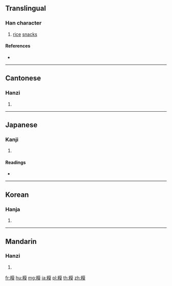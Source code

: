 {{character info/new}}
{{also|模}}
==Translingual==

===Han character===
{{Han char|rn=119|rad=米|as=11|sn=17|four=94934|canj=FDTAK}}

# [[rice]] [[snack]]s

====References====
* {{Han ref|kx=0912.391|dkj=27116|dj=1339.310|hdz=53158.010|uh=7CE2|ud=31970|bh=C155|bd=49493}}

----

==Cantonese==

===Hanzi===
{{yue-hanzi|jyut=|y=mou4}}

# {{defn|lang=yue|sort=米11}}

----

==Japanese==

===Kanji===
{{ja-kanji|grade=|rs=米11}}

# {{defn|lang=ja|sort=米11}}

====Readings====
* {{ja-readings|on=[[ぼ]] (bo), [[も]] (mo)|kun=[[かた]] (kata)|nanori=}}

----

==Korean==

===Hanja===
{{ko-hanja|hangeul=모|eumhun=|rv=mo|mr=mo|y=mo}}

# {{defn|lang=ko|sort=米11}}

----

==Mandarin==

===Hanzi===
{{cmn-hanzi|pin=[[mó]] ([[mo2]])|wg=mo<sup>2</sup>}}

# {{defn|lang=cmn|sort=米11}}

[[fr:糢]]
[[hu:糢]]
[[mg:糢]]
[[ja:糢]]
[[pl:糢]]
[[th:糢]]
[[zh:糢]]